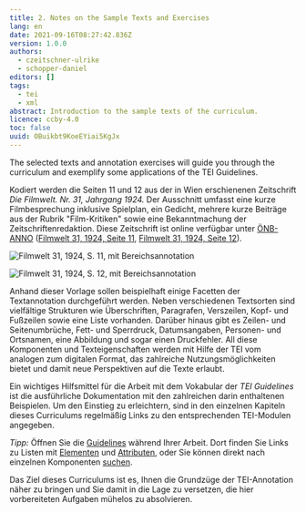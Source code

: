 ```yaml
---
title: 2. Notes on the Sample Texts and Exercises
lang: en
date: 2021-09-16T08:27:42.836Z
version: 1.0.0
authors:
  - czeitschner-ulrike
  - schopper-daniel
editors: []
tags:
  - tei
  - xml
abstract: Introduction to the sample texts of the curriculum.
licence: ccby-4.0
toc: false
uuid: OBuikbt9KoeEYiai5KgJx
---
```


The selected texts and annotation exercises will guide you through the curriculum and exemplify some applications of the TEI Guidelines.

Kodiert werden die Seiten 11 und 12 aus der in Wien erschienenen Zeitschrift _Die Filmwelt. Nr. 31, Jahrgang 1924._ Der Ausschnitt umfasst eine kurze Filmbesprechung inklusive Spielplan, ein Gedicht, mehrere kurze Beiträge aus der Rubrik "Film-Kritiken" sowie eine Bekanntmachung der Zeitschriftenredaktion. Diese Zeitschrift ist online verfügbar unter [ÖNB-ANNO](http://anno.onb.ac.at/) ([Filmwelt 31, 1924, Seite 11](http://anno.onb.ac.at/cgi-content/annoshow-plus?call=fwt|1924|0131|00000011||jpg||45|), [Filmwelt 31, 1924, Seite 12](http://anno.onb.ac.at/cgi-content/annoshow-plus?call=fwt|1924|0131|00000012||jpg||45|)).

![Filmwelt 31, 1924, S. 11, mit Bereichsannotation](images/filmwelt_1923_31_11_annotiert.jpg)

![Filmwelt 31, 1924, S. 12, mit Bereichsannotation](images/filmwelt_1923_31_12_annotiert.jpg)

Anhand dieser Vorlage sollen beispielhaft einige Facetten der Textannotation durchgeführt werden. Neben verschiedenen Textsorten sind vielfältige Strukturen wie Überschriften, Paragrafen, Verszeilen, Kopf- und Fußzeilen sowie eine Liste vorhanden. Darüber hinaus gibt es Zeilen- und Seitenumbrüche, Fett- und Sperrdruck, Datumsangaben, Personen- und Ortsnamen, eine Abbildung und sogar einen Druckfehler.  All diese Komponenten und Texteigenschaften werden mit Hilfe der TEI vom analogen zum digitalen Format, das zahlreiche Nutzungsmöglichkeiten bietet und damit neue Perspektiven auf die Texte erlaubt.

Ein wichtiges Hilfsmittel für die Arbeit mit dem Vokabular der _TEI Guidelines_ ist die ausführliche Dokumentation mit den zahlreichen darin enthaltenen Beispielen. Um den Einstieg zu erleichtern, sind in den einzelnen Kapiteln dieses Curriculums regelmäßig Links zu den entsprechenden TEI-Modulen angegeben.

*Tipp:* Öffnen Sie die [Guidelines](https://tei-c.org/guidelines/P5/) während Ihrer Arbeit. Dort finden Sie Links zu Listen mit [Elementen](https://www.tei-c.org/release/doc/tei-p5-doc/en/html/REF-ELEMENTS.html) und [Attributen](https://www.tei-c.org/release/doc/tei-p5-doc/en/html/REF-ATTS.html), oder Sie können direkt nach einzelnen Komponenten [suchen](https://tei-c.org/release/doc/tei-p5-doc/en/html/index.html).

Das Ziel dieses Curriculums ist es, Ihnen die Grundzüge der TEI-Annotation näher zu bringen und Sie damit in die Lage zu versetzen, die hier vorbereiteten Aufgaben mühelos zu absolvieren. 